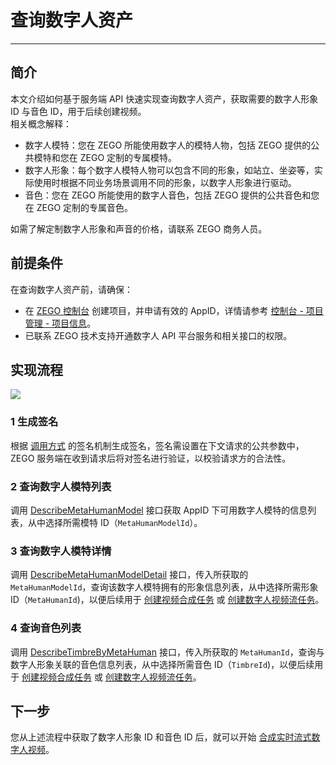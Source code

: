# 查询数字人资产

- - -

## 简介

本文介绍如何基于服务端 API 快速实现查询数字人资产，获取需要的数字人形象 ID 与音色 ID，用于后续创建视频。    
相关概念解释：
- 数字人模特：您在 ZEGO 所能使用数字人的模特人物，包括 ZEGO 提供的公共模特和您在 ZEGO 定制的专属模特。
- 数字人形象：每个数字人模特人物可以包含不同的形象，如站立、坐姿等，实际使用时根据不同业务场景调用不同的形象，以数字人形象进行驱动。
- 音色：您在 ZEGO 所能使用的数字人音色，包括 ZEGO 提供的公共音色和您在 ZEGO 定制的专属音色。

<Note title="说明">
如需了解定制数字人形象和声音的价格，请联系 ZEGO 商务人员。
</Note>

## 前提条件

在查询数字人资产前，请确保：
- 在 [ZEGO 控制台](https://console.zego.im) 创建项目，并申请有效的 AppID，详情请参考 [控制台 - 项目管理 - 项目信息](#12107)。
- 已联系 ZEGO 技术支持开通数字人 API 平台服务和相关接口的权限。

## 实现流程

<Frame width="512" height="auto" caption=""><img src="https://storage.zego.im/sdk-doc/Pics/aigc_paas/describe_assets.png" /></Frame>

### 1 生成签名

根据 [调用方式](#18534#5) 的签名机制生成签名，签名需设置在下文请求的公共参数中，ZEGO 服务端在收到请求后将对签名进行验证，以校验请求方的合法性。

### 2 查询数字人模特列表

调用 [DescribeMetaHumanModel](#18536) 接口获取 AppID 下可用数字人模特的信息列表，从中选择所需模特 ID（`MetaHumanModelId`）。

### 3 查询数字人模特详情

调用 [DescribeMetaHumanModelDetail](#18538) 接口，传入所获取的 `MetaHumanModelId`，查询该数字人模特拥有的形象信息列表，从中选择所需形象 ID（`MetaHumanId`)，以便后续用于 [创建视频合成任务](#18546) 或 [创建数字人视频流任务](!CreateMetaHumanLive)。

### 4 查询音色列表

调用 [DescribeTimbreByMetaHuman](#18540) 接口，传入所获取的 `MetaHumanId`，查询与数字人形象关联的音色信息列表，从中选择所需音色 ID（`TimbreId`)，以便后续用于 [创建视频合成任务](#18546) 或 [创建数字人视频流任务](#18552)。

## 下一步

您从上述流程中获取了数字人形象 ID 和音色 ID 后，就可以开始 [合成实时流式数字人视频](./digital-human-livestreaming.mdx)。